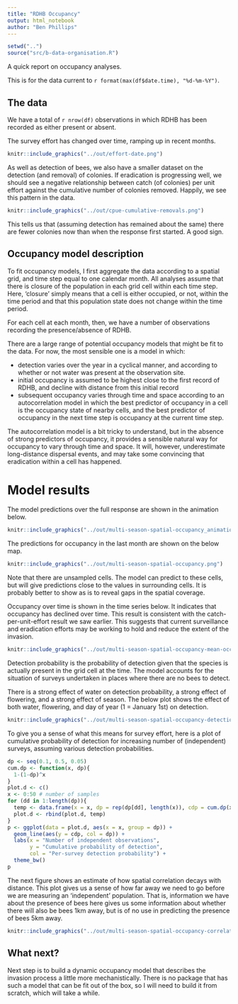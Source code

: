 ```yaml
---
title: "RDHB Occupancy"
output: html_notebook
author: "Ben Phillips"
---
```


```r
setwd("..")
source("src/b-data-organisation.R")
```


A quick report on occupancy analyses.

This is for the data current to `r format(max(df$date.time), "%d-%m-%Y")`.

## The data

We have a total of `r nrow(df)` observations in which RDHB has been recorded as either present or absent.

The survey effort has changed over time, ramping up in recent months.

```r
knitr::include_graphics("../out/effort-date.png")
```

As well as detection of bees, we also have a smaller dataset on the detection (and removal) of colonies.  If eradication is progressing well, we should see a negative relationship between catch (of colonies) per unit effort against the cumulative number of colonies removed.  Happily, we see this pattern in the data.

```r
knitr::include_graphics("../out/cpue-cumulative-removals.png")
```

This tells us that (assuming detection has remained about the same) there are fewer colonies now than when the response first started.  A good sign.

## Occupancy model description

To fit occupancy models, I first aggregate the data according to a spatial grid, and time step equal to one calendar month.  All analyses assume that there is closure of the population in each grid cell within each time step.  Here, 'closure' simply means that a cell is either occupied, or not, within the time period and that this population state does not change within the time period.

For each cell at each month, then, we have a number of observations recording the presence/absence of RDHB.

There are a large range of potential occupancy models that might be fit to the data.  For now, the most sensible one is a model in which:

 - detection varies over the year in a cyclical manner, and according to whether or not water was present at the observation site.  
 - initial occupancy is assumed to be highest close to the first record of RDHB, and decline with distance from this initial record
 - subsequent occupancy varies through time and space according to an autocorrelation model in which the best predictor of occupancy in a cell is the occupancy state of nearby cells, and the best predictor of occupancy in the next time step is occupancy at the current time step.
 
 The autocorrelation model is a bit tricky to understand, but in the absence of strong predictors of occupancy, it provides a sensible natural way for occupancy to vary through time and space.  It will, however, underestimate long-distance dispersal events, and may take some convincing that eradication within a cell has happened.
 
# Model results

The model predictions over the full response are shown in the animation below.

```r
knitr::include_graphics("../out/multi-season-spatial-occupancy_animation.gif")
```


The predictions for occupancy in the last month are shown on the below map.

```r
knitr::include_graphics("../out/multi-season-spatial-occupancy.png")
```
Note that there are unsampled cells.  The model can predict to these cells, but will give predictions close to the values in surrounding cells. It is probably better to show as is to reveal gaps in the spatial coverage.  


Occupancy over time is shown in the time series below.  It indicates that occupancy has declined over time. This result is consistent with the catch-per-unit-effort result we saw earlier.  This suggests that current surveillance and eradication efforts may be working to hold and reduce the extent of the invasion.

```r
knitr::include_graphics("../out/multi-season-spatial-occupancy-mean-occ-over-time.png")
```

Detection probability is the probability of detection given that the species is actually present in the grid cell at the time.  The model accounts for the situation of surveys undertaken in places where there are no bees to detect.  

There is a strong effect of water on detection probability, a strong effect of flowering, and a strong effect of season.  The below plot shows the effect of both water, flowering, and day of year (1 = January 1st) on detection.  

```r
knitr::include_graphics("../out/multi-season-spatial-occupancy-detection-over-time.png")
```

To give you a sense of what this means for survey effort, here is a plot of cumulative probability of detection for increasing number of (independent) surveys, assuming various detection probabilities.

```r
dp <- seq(0.1, 0.5, 0.05)
cum.dp <- function(x, dp){
  1-(1-dp)^x
}
plot.d <- c()
x <- 0:50 # number of samples
for (dd in 1:length(dp)){
  temp <- data.frame(x = x, dp = rep(dp[dd], length(x)), cdp = cum.dp(x, dp[dd]))
  plot.d <- rbind(plot.d, temp)
}
p <- ggplot(data = plot.d, aes(x = x, group = dp)) +
  geom_line(aes(y = cdp, col = dp)) +
  labs(x = "Number of independent observations", 
       y = "Cumulative probability of detection",
       col = "Per-survey detection probability") +
  theme_bw()
p
```

The next figure shows an estimate of how spatial correlation decays with distance.  This plot gives us a sense of how far away we need to go before we are measuring an 'independent' population.  That is, information we have about the presence of bees here gives us some information about whether there will also be bees 1km away, but is of no use in predicting the presence of bees 5km away.

```r
knitr::include_graphics("../out/multi-season-spatial-occupancy-correlation-over-distance.png")
```

## What next?

Next step is to build a dynamic occupancy model that describes the invasion process a little more mechanistically.  There is no package that has such a model that can be fit out of the box, so I will need to build it from scratch, which will take a while.